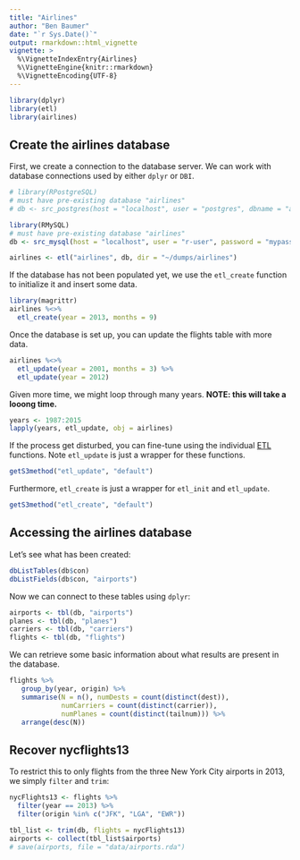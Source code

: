 ```yaml
---
title: "Airlines"
author: "Ben Baumer"
date: "`r Sys.Date()`"
output: rmarkdown::html_vignette
vignette: >
  %\VignetteIndexEntry{Airlines}
  %\VignetteEngine{knitr::rmarkdown}
  %\VignetteEncoding{UTF-8}
---
```


```r
library(dplyr)
library(etl)
library(airlines)
```

## Create the airlines database

First, we create a connection to the database server. We can work with database connections used by either `dplyr` or `DBI`. 

```r
# library(RPostgreSQL)
# must have pre-existing database "airlines"
# db <- src_postgres(host = "localhost", user = "postgres", dbname = "airlines")
```

```r
library(RMySQL)
# must have pre-existing database "airlines"
db <- src_mysql(host = "localhost", user = "r-user", password = "mypass", dbname = "airlines")
```

```r
airlines <- etl("airlines", db, dir = "~/dumps/airlines")
```

If the database has not been populated yet, we use the `etl_create` function to initialize it and insert some data. 

```r
library(magrittr)
airlines %<>%
  etl_create(year = 2013, months = 9)
```

Once the database is set up, you can update the flights table with more data.  

```r
airlines %<>%
  etl_update(year = 2001, months = 3) %>%
  etl_update(year = 2012)
```

Given more time, we might loop through many years. **NOTE: this will take a looong time.**

```r
years <- 1987:2015
lapply(years, etl_update, obj = airlines)
```

If the process get disturbed, you can fine-tune using the individual [ETL](https://github.com/beanumber/etl/blob/master/README.md) functions. Note `etl_update` is just a wrapper for these functions.

```r
getS3method("etl_update", "default")
```

Furthermore, `etl_create` is just a wrapper for `etl_init` and `etl_update`.

```r
getS3method("etl_create", "default")
```

## Accessing the airlines database

Let's see what has been created:

```r
dbListTables(db$con)
dbListFields(db$con, "airports")
```

Now we can connect to these tables using `dplyr`:

```r
airports <- tbl(db, "airports")
planes <- tbl(db, "planes")
carriers <- tbl(db, "carriers")
flights <- tbl(db, "flights")
```

We can retrieve some basic information about what results are present in the database. 

```r
flights %>%
   group_by(year, origin) %>%
   summarise(N = n(), numDests = count(distinct(dest)), 
             numCarriers = count(distinct(carrier)), 
             numPlanes = count(distinct(tailnum))) %>%
   arrange(desc(N))
```

## Recover nycflights13

To restrict this to only flights from the three New York City airports in 2013, we simply `filter` and `trim`:

```r
nycFlights13 <- flights %>%
  filter(year == 2013) %>%
  filter(origin %in% c("JFK", "LGA", "EWR"))

tbl_list <- trim(db, flights = nycFlights13)
airports <- collect(tbl_list$airports)
# save(airports, file = "data/airports.rda")
```